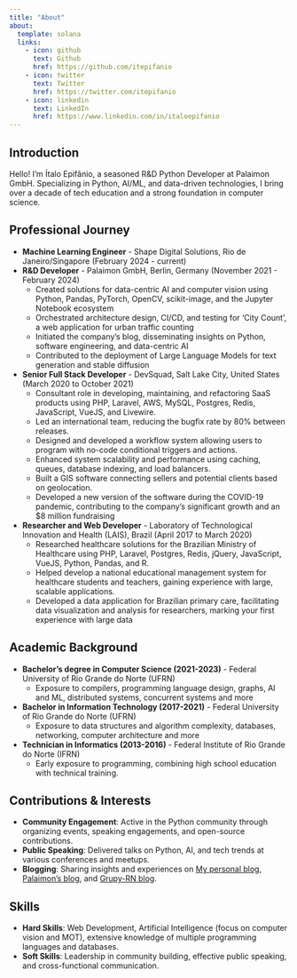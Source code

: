 ```yaml
---
title: "About"
about:
  template: solana
  links:
    - icon: github
      text: Github
      href: https://github.com/itepifanio
    - icon: twitter
      text: Twitter
      href: https://twitter.com/itepifanio
    - icon: linkedin
      text: LinkedIn
      href: https://www.linkedin.com/in/italoepifanio
---
```


## Introduction
Hello! I'm Ítalo Epifânio, a seasoned R&D Python Developer at Palaimon GmbH. 
Specializing in Python, AI/ML, and data-driven technologies, I bring over a decade of tech education and a 
strong foundation in computer science.

## Professional Journey

- **Machine Learning Engineer** - Shape Digital Solutions, Rio de Janeiro/Singapore (February 2024 - current)
- **R&D Developer** - Palaimon GmbH, Berlin, Germany (November 2021 - February 2024)
  - Created solutions for data-centric AI and computer vision using Python, Pandas, PyTorch, OpenCV, scikit-image, and the Jupyter Notebook ecosystem
  - Orchestrated architecture design, CI/CD, and testing for 'City Count', a web application for urban traffic counting
  - Initiated the company's blog, disseminating insights on Python, software engineering, and data-centric AI
  - Contributed to the deployment of Large Language Models for text generation and stable diffusion
- **Senior Full Stack Developer** - DevSquad, Salt Lake City, United States (March 2020 to October 2021)
  - Consultant role in developing, maintaining, and refactoring SaaS products using PHP, Laravel, AWS, MySQL, Postgres, Redis, JavaScript, VueJS, and Livewire.
  - Led an international team, reducing the bugfix rate by 80% between releases.
  - Designed and developed a workflow system allowing users to program with no-code conditional triggers and actions.
  - Enhanced system scalability and performance using caching, queues, database indexing, and load balancers.
  - Built a GIS software connecting sellers and potential clients based on geolocation.
  - Developed a new version of the software during the COVID-19 pandemic, contributing to the company's significant growth and an $8 million fundraising
- **Researcher and Web Developer** - Laboratory of Technological Innovation and Health (LAIS), Brazil (April 2017 to March 2020)
  - Researched healthcare solutions for the Brazilian Ministry of Healthcare using PHP, Laravel, Postgres, Redis, jQuery, JavaScript, VueJS, Python, Pandas, and R.
  - Helped develop a national educational management system for healthcare students and teachers, gaining experience with large, scalable applications.
  - Developed a data application for Brazilian primary care, facilitating data visualization and analysis for researchers, marking your first experience with large data

## Academic Background
- **Bachelor's degree in Computer Science (2021-2023)** - Federal University of Rio Grande do Norte (UFRN)
  - Exposure to compilers, programming language design, graphs, AI and ML, distributed systems, concurrent systems and more
- **Bachelor in Information Technology (2017-2021)** - Federal University of Rio Grande do Norte (UFRN)
  - Exposure to data structures and algorithm complexity, databases, networking, computer architecture and more
- **Technician in Informatics (2013-2016)** - Federal Institute of Rio Grande do Norte (IFRN)
  - Early exposure to programming, combining high school education with technical training.

## Contributions & Interests
- **Community Engagement**: Active in the Python community through organizing events, speaking engagements, and open-source contributions.
- **Public Speaking**: Delivered talks on Python, AI, and tech trends at various conferences and meetups.
- **Blogging**: Sharing insights and experiences on [My personal blog](https://itepifanio.github.io), [Palaimon's blog](https://itepifanio.github.io), and [Grupy-RN blog](https://itepifanio.github.io).

## Skills
- **Hard Skills**: Web Development, Artificial Intelligence (focus on computer vision and MOT), extensive knowledge of multiple programming languages and databases.
- **Soft Skills**: Leadership in community building, effective public speaking, and cross-functional communication.
